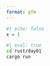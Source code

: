 ```yaml
---
format: gfm
---
```


```r
#| echo: false
x = 1
```

```zsh
#| eval: true
cd rust/day01
cargo run
```

```bash
```